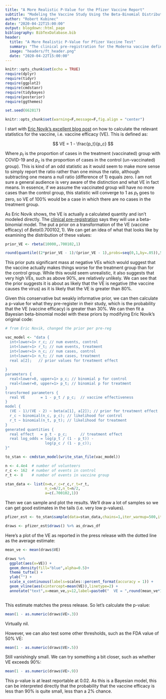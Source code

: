 ```yaml
---
title: "A More Realistic P-Value for the Pfizer Vaccine Report"
subtitle: "Modeling the Vaccine Study Using the Beta-Binomial Distribution"
author: "Robert Kubinec"
date: "2020-04-22T15:00:00"
output: blogdown::html_page
bibliography: BibTexDatabase.bib
header:
  title: "A More Realistic P-Value for Pfizer Vaccine Test"
  summary: "The clinical pre-registration for the Moderna vaccine defines clearly what statistic we should use to evaluate their trial, in contrast to their press release."
  image: "headers/ft_header.png"
  date: "2020-04-22T15:00:00"
---
```


```r
knitr::opts_chunk$set(echo = TRUE)
require(dplyr)
require(tidyr)
require(ggplot2)
require(cmdstanr)
require(tidybayes)
require(posterior)
require(ggthemes)

set.seed(662817)

knitr::opts_chunk$set(warning=F,message=F,fig.align = "center")


```


I start with [Eric Novik's excellent blog post](https://rpubs.com/ericnovik/692460) on how to calculate the relevant statistics for the vaccine, i.e. vaccine efficacy (VE). This is defined as:

$$
VE = 1 - \frac{p_t}{p_c}
$$

Where $p_t$ is the proportion of cases in the treatment (vaccinated) group with COVID-19 and $p_c$ is the proportion of cases in the control (un-vaccinated) group). This is kind of an odd statistic as it would seem to make more sense to simply report the ratio rather than one minus the ratio, although subtracting one means a null ratio (difference of 1) equals zero. I am not sure a general audience is very aware of the distinction and what VE in fact means. In essence, if we assume the vaccinated group will have no more cases than the control group, this statistic will converge to 1 as $p_t$ goes to zero, so VE of 100% would be a case in which there are no cases in the treatment group.

As Eric Novik shows, the VE is actually a calculated quantity and isn't modeled directly. The [clinical pre-registration](https://pfe-pfizercom-d8-prod.s3.amazonaws.com/2020-09/C4591001_Clinical_Protocol.pdf) says they will use a beta-binomial model. The put a prior on a transformation of the VE (vaccine efficacy) of $Beta(0.700102, 1)$. We can get an idea of what that looks like by examining the distribution of these values:

```r

prior_VE <- rbeta(10000,.700102,1)

round(quantile((2*prior_VE - 1)/(prior_VE - 1),probs=seq(0,1,by=.05)),5)
```



This prior puts significant mass at negative VEs which would suggest that the vaccine actually makes things worse for the treatment group than for the control group. While this would seem unrealistic, it also suggests that very high VEs, such as above 90%, are relatively unlikely. We can see that the prior suggests it is about as likely that the VE is negative (the vaccine causes the virus) as it is likely that the VE is greater than 80%. 

Given this conservative but weakly informative prior, we can then calculate a p-value for what they pre-register in their study, which is the probability that the VE (vaccine efficacy) is greater than 30%. We can then fit a Bayesian beta-binomial model with these priors by modifying Eric Novik's original code:

```r

# from Eric Novik, changed the prior per pre-reg

vac_model <- "data {
  int<lower=1> r_c; // num events, control
  int<lower=1> r_t; // num events, treatment
  int<lower=1> n_c; // num cases, control
  int<lower=1> n_t; // num cases, treatment
  real a[2];   // prior values for treatment effect
  
}
parameters {
  real<lower=0, upper=1> p_c; // binomial p for control
  real<lower=0, upper=1> p_t; // binomial p for treatment 
}
transformed parameters {
  real VE       = 1 - p_t / p_c;  // vaccine effectiveness
}
model {
  (VE - 1)/(VE - 2) ~ beta(a[1], a[2]); // prior for treatment effect
  r_c ~ binomial(n_c, p_c); // likelihood for control
  r_t ~ binomial(n_t, p_t); // likelihood for treatment
}
generated quantities {
  real effect   = p_t - p_c;      // treatment effect
  real log_odds = log(p_t / (1 - p_t)) -
                  log(p_c / (1 - p_c));
}"

to_stan <- cmdstan_model(write_stan_file(vac_model))

n <- 4.4e4  # number of volunteers
r_c <- 162  # number of events in control
r_t <- 8    # number of events in vaccine group

stan_data <- list(n=n,r_c=r_c,r_t=r_t,
                  n_c=n/2,n_t=n/2,
                  a=c(.700102,1))

```

Then we can sample and plot the results. We'll draw a lot of samples so we can get good estimates in the tails (i.e. very low p-values).

```r

pfizer_est <- to_stan$sample(data=stan_data,chains=1,iter_warmup=500,iter_sampling=100000,refresh=50000,show_messages=F)

draws <- pfizer_est$draws() %>% as_draws_df

```

Here's a plot of the VE as reported in the press release with the dotted line as the average estimate:

```r

mean_ve <- mean(draws$VE)

draws %>% 
  ggplot(aes(x=VE)) +
  geom_density(fill="blue",alpha=0.5)+
  theme_tufte() +
  ylab("") +
  scale_x_continuous(labels=scales::percent_format(accuracy = 1)) +
  geom_vline(aes(xintercept=mean(VE)),linetype=2) +
  annotate("text",x=mean_ve,y=12,label=paste0("  VE = ",round(mean_ve*100,1),"%"))
 
```

This estimate matches the press release. So let's calculate the p-value:

```r

mean(1 - as.numeric(draws$VE>.3))

```

Virtually nil.

However, we can also test some other thresholds, such as the FDA value of 50% VE:

```r

mean(1 - as.numeric(draws$VE>.5))

```

Still vanishingly small. We can try something a bit closer, such as whether VE exceeds 90%:

```r

mean(1 - as.numeric(draws$VE>.9))

```

This p-value is at least reportable at 0.02. As this is a Bayesian model, this can be interpreted directly that the probability that the vaccine efficacy is less than 90% is quite small, less than a 2% chance.
